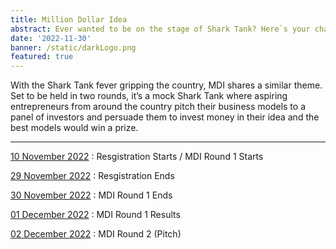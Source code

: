 ```yaml
---
title: Million Dollar Idea
abstract: Ever wanted to be on the stage of Shark Tank? Here`s your chance to realize your dream. Get those business ideas out that you always thought would be successful
date: '2022-11-30'
banner: /static/darkLogo.png
featured: true
---
```


With the Shark Tank fever gripping the country,
MDI shares a similar theme. Set to be held in two
rounds, it’s a mock Shark Tank where aspiring
entrepreneurs from around the country pitch
their business models to a panel of investors and
persuade them to invest money in their idea and
the best models would win a prize.

---

<u>10 November 2022</u> : Resgistration Starts / MDI Round 1 Starts

<u>29 November 2022</u> : Resgistration Ends

<u>30 November 2022</u> : MDI Round 1 Ends

<u>01 December 2022</u> : MDI Round 1 Results

<u>02 December 2022</u> : MDI Round 2 (Pitch)
